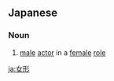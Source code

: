 ==Japanese==
{{ja-kanjitab}}

===Noun===
{{ja-noun|おんながた|おやま}}

# [[male]] [[actor]] in a [[female]] [[role]]

[[ja:女形]]